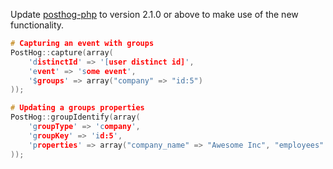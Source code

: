 Update [posthog-php](https://posthog.com/docs/integrate/server/php) to version 2.1.0 or above to make use of the new functionality.

```c
# Capturing an event with groups
PostHog::capture(array(
    'distinctId' => '[user distinct id]',
    'event' => 'some event',
    '$groups' => array("company" => "id:5")
));

# Updating a groups properties
PostHog::groupIdentify(array(
    'groupType' => 'company',
    'groupKey' => 'id:5',
    'properties' => array("company_name" => "Awesome Inc", "employees" => 11)
));
```
